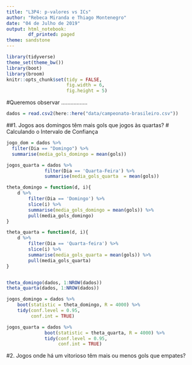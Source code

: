 ```yaml
---
title: "L3P4: p-valores vs ICs"
author: "Rebeca Miranda e Thiago Montenegro"
date: "04 de Julho de 2019"
output: html_notebook:
        df_printed: paged
theme: sandstone
---
```


```r
library(tidyverse)
theme_set(theme_bw())
library(boot)
library(broom)
knitr::opts_chunk$set(tidy = FALSE,
                      fig.width = 6,
                      fig.height = 5)
```

#Queremos observar .................

```r
dados = read.csv2(here::here("data/campeonato-brasileiro.csv"))
```

##1. Jogos aos domingos têm mais gols que jogos às quartas? 
# Calculando o Intervalo de Confiança

```r
jogo_dom = dados %>% 
  filter(Dia == "Domingo") %>% 
  summarise(media_gols_domingo = mean(gols))

jogos_quarta = dados %>%
              filter(Dia == 'Quarta-Feira') %>%
              summarise(media_gols_quarta  = mean(gols))
```


```r
theta_domingo = function(d, i){
    d %>%
        filter(Dia == 'Domingo') %>%
        slice(i) %>% 
        summarise(media_gols_domingo = mean(gols)) %>% 
        pull(media_gols_domingo)
}

theta_quarta = function(d, i){
    d %>% 
        filter(Dia == 'Quarta-feira') %>%
        slice(i) %>% 
        summarise(media_gols_quarta = mean(gols)) %>% 
        pull(media_gols_quarta)
}


theta_domingo(dados, 1:NROW(dados))
theta_quarta(dados, 1:NROW(dados))
```

```r
jogos_domingo = dados %>% 
    boot(statistic = theta_domingo, R = 4000) %>% 
    tidy(conf.level = 0.95, 
         conf.int = TRUE)

jogos_quarta = dados %>%
              boot(statistic = theta_quarta, R = 4000) %>%
              tidy(conf.level = 0.95,
                   conf.int = TRUE)
```




#2. Jogos onde há um vitorioso têm mais ou menos gols que empates? 




